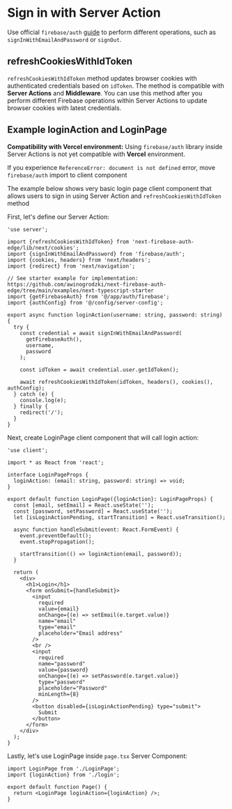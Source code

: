 # Sign in with Server Action

Use official `firebase/auth` [guide](https://firebase.google.com/docs/auth/web/password-auth) to perform different operations, such as `signInWithEmailAndPassword` or `signOut`.

## refreshCookiesWithIdToken

`refreshCookiesWithIdToken` method updates browser cookies with authenticated credentials based on `idToken`. The method is compatible with **Server Actions** and **Middleware**. You can use this method after you perform different Firebase operations within Server Actions to update browser cookies with latest credentials.

## Example loginAction and LoginPage

**Compatibility with Vercel environment:** Using `firebase/auth` library inside Server Actions is not yet compatible with **Vercel** environment.

If you experience `ReferenceError: document is not defined` error, move `firebase/auth` import to client component


The example below shows very basic login page client component that allows users to sign in using Server Action and `refreshCookiesWithIdToken` method

First, let's define our Server Action:

```tsx filename="login.tsx"
'use server';

import {refreshCookiesWithIdToken} from 'next-firebase-auth-edge/lib/next/cookies';
import {signInWithEmailAndPassword} from 'firebase/auth';
import {cookies, headers} from 'next/headers';
import {redirect} from 'next/navigation';

// See starter example for implementation: https://github.com/awinogrodzki/next-firebase-auth-edge/tree/main/examples/next-typescript-starter
import {getFirebaseAuth} from '@/app/auth/firebase';
import {authConfig} from '@/config/server-config';

export async function loginAction(username: string, password: string) {
  try {
    const credential = await signInWithEmailAndPassword(
      getFirebaseAuth(),
      username,
      password
    );

    const idToken = await credential.user.getIdToken();

    await refreshCookiesWithIdToken(idToken, headers(), cookies(), authConfig);
  } catch (e) {
    console.log(e);
  } finally {
    redirect('/');
  }
}
```


Next, create LoginPage client component that will call login action:

```tsx filename="LoginPage.tsx"
'use client';

import * as React from 'react';

interface LoginPageProps {
  loginAction: (email: string, password: string) => void;
}

export default function LoginPage({loginAction}: LoginPageProps) {
  const [email, setEmail] = React.useState('');
  const [password, setPassword] = React.useState('');
  let [isLoginActionPending, startTransition] = React.useTransition();

  async function handleSubmit(event: React.FormEvent) {
    event.preventDefault();
    event.stopPropagation();

    startTransition(() => loginAction(email, password));
  }

  return (
    <div>
      <h1>Login</h1>
      <form onSubmit={handleSubmit}>
        <input
          required
          value={email}
          onChange={(e) => setEmail(e.target.value)}
          name="email"
          type="email"
          placeholder="Email address"
        />
        <br />
        <input
          required
          name="password"
          value={password}
          onChange={(e) => setPassword(e.target.value)}
          type="password"
          placeholder="Password"
          minLength={8}
        />
        <button disabled={isLoginActionPending} type="submit">
          Submit
        </button>
      </form>
    </div>
  );
}
```

Lastly, let's use LoginPage inside `page.tsx` Server Component:

```tsx filename="page.tsx"
import LoginPage from './LoginPage';
import {loginAction} from './login';

export default function Page() {
  return <LoginPage loginAction={loginAction} />;
}
```
